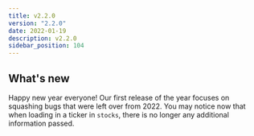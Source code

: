 ```yaml
---
title: v2.2.0
version: "2.2.0"
date: 2022-01-19
description: v2.2.0
sidebar_position: 104
---
```


## What's new

Happy new year everyone!  Our first release of the year focuses on squashing bugs that were left over from 2022.  You may notice now that when loading in a ticker in `stocks`, there is no longer any additional information passed.
